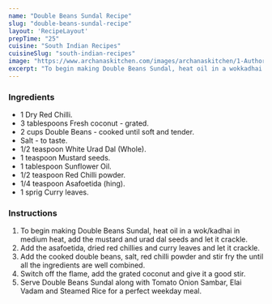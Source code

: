 ---
name: "Double Beans Sundal Recipe"
slug: "double-beans-sundal-recipe"
layout: 'RecipeLayout'
prepTime: "25"
cuisine: "South Indian Recipes"
cuisineSlug: "south-indian-recipes"
image: "https://www.archanaskitchen.com/images/archanaskitchen/1-Author/Nithya_Anantham/Double_Beans_Sundal.jpg"
excerpt: "To begin making Double Beans Sundal, heat oil in a wokkadhai in medium heat, add the mustard and urad dal seeds and let it crackle"
---

### Ingredients

- 1 Dry Red Chilli.
- 3 tablespoons Fresh coconut - grated.
- 2 cups Double Beans - cooked until soft and tender.
- Salt - to taste.
- 1/2 teaspoon White Urad Dal (Whole).
- 1 teaspoon Mustard seeds.
- 1 tablespoon Sunflower Oil.
- 1/2 teaspoon Red Chilli powder.
- 1/4 teaspoon Asafoetida (hing).
- 1 sprig Curry leaves.

### Instructions

1. To begin making Double Beans Sundal, heat oil in a wok/kadhai in medium heat, add the mustard and urad dal seeds and let it crackle.
1. Add the asafoetida, dried red chillies and curry leaves and let it crackle.
1. Add the cooked double beans, salt, red chilli powder and stir fry the until all the ingredients are well combined.
1. Switch off the flame, add the grated coconut and give it a good stir.
1. Serve Double Beans Sundal along with Tomato Onion Sambar, Elai Vadam and Steamed Rice for a perfect weekday meal.
